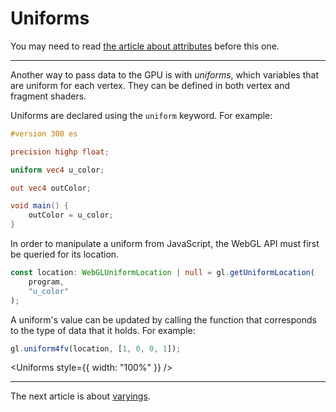 # Uniforms

You may need to read [the article about attributes](/a/webgl/attributes) before this one.

---

Another way to pass data to the GPU is with _uniforms_, which variables that are uniform for each
vertex. They can be defined in both vertex and fragment shaders.

Uniforms are declared using the `uniform` keyword. For example:

```glsl
#version 300 es

precision highp float;

uniform vec4 u_color;

out vec4 outColor;

void main() {
	outColor = u_color;
}
```

In order to manipulate a uniform from JavaScript, the WebGL API must first be queried for its location.

```ts
const location: WebGLUniformLocation | null = gl.getUniformLocation(
	program,
	"u_color"
);
```

A uniform's value can be updated by calling the function that corresponds to the type of data that
it holds. For example:

```ts
gl.uniform4fv(location, [1, 0, 0, 1]);
```


<Uniforms style={{ width: "100%" }} />

---

The next article is about [varyings](/a/webgl/varyings).
